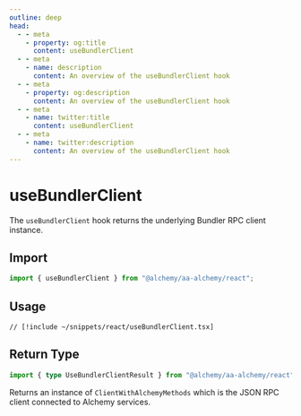 ```yaml
---
outline: deep
head:
  - - meta
    - property: og:title
      content: useBundlerClient
  - - meta
    - name: description
      content: An overview of the useBundlerClient hook
  - - meta
    - property: og:description
      content: An overview of the useBundlerClient hook
  - - meta
    - name: twitter:title
      content: useBundlerClient
  - - meta
    - name: twitter:description
      content: An overview of the useBundlerClient hook
---
```


# useBundlerClient

The `useBundlerClient` hook returns the underlying Bundler RPC client instance.

## Import

```ts
import { useBundlerClient } from "@alchemy/aa-alchemy/react";
```

## Usage

```tsx [useBundlerClient.tsx]
// [!include ~/snippets/react/useBundlerClient.tsx]
```

## Return Type

```ts
import { type UseBundlerClientResult } from "@alchemy/aa-alchemy/react";
```

Returns an instance of `ClientWithAlchemyMethods` which is the JSON RPC client connected to Alchemy services.
